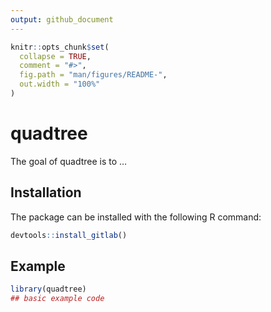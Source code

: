 ```yaml
---
output: github_document
---
```


<!-- README.md is generated from README.Rmd. Please edit that file -->

```r
knitr::opts_chunk$set(
  collapse = TRUE,
  comment = "#>",
  fig.path = "man/figures/README-",
  out.width = "100%"
)
```

# quadtree

<!-- badges: start -->
<!-- badges: end -->

The goal of quadtree is to ...

## Installation

The package can be installed with the following R command:

``` r
devtools::install_gitlab()
```

## Example

```r
library(quadtree)
## basic example code
```

